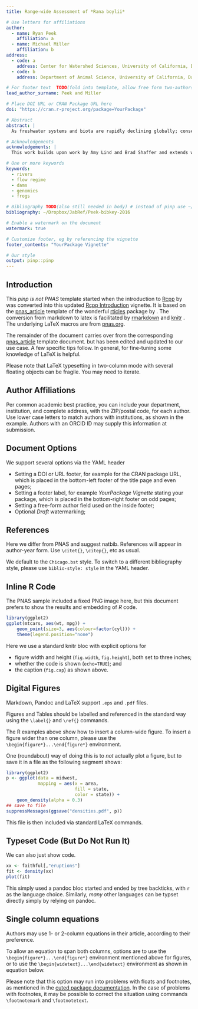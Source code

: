 ```yaml
---
title: Range-wide Assessment of *Rana boylii*

# Use letters for affiliations
author:
  - name: Ryan Peek
    affiliation: a
  - name: Michael Miller
    affiliation: b
address:
  - code: a
    address: Center for Watershed Sciences, University of California, Davis, CA, 95616
  - code: b
    address: Department of Animal Science, University of California, Davis, CA, 95616

# For footer text  TODO(fold into template, allow free form two-authors)
lead_author_surname: Peek and Miller

# Place DOI URL or CRAN Package URL here
doi: "https://cran.r-project.org/package=YourPackage"

# Abstract
abstract: |
  As freshwater systems and biota are rapidly declining globally; conservation efforts will require assessment of the adaptive capacity of populations to rapid environmental change. Small populations with limited genetic diversity may have reduced adaptive potential and difficulty responding to future environmental change. Identifying these populations is crucial for effective conservation prioritization and management. We characterize population structure and genetic variation in *Rana boylii* across the geographically rich landscale of California in Oregon. We identify 5 major genetically distinct groups and provide further detail within each group using RADSeq RAPTURE with over 8,000 putative loci. 

# Acknowledgements
acknowledgements: |
  This work builds upon work by Amy Lind and Brad Shaffer and extends work from [Lind et al.](https://link.springer.com/article/10.1007/s10592-010-0138-0), and uses the excellent  [rticles](https://cran.r-project.org/package=rticles) and [pinp](http://dirk.eddelbuettel.com/code/pinp.html) packages.

# One or more keywords
keywords:
  - rivers
  - flow regime
  - dams
  - genomics
  - frogs

# Bibliography TODO(also still needed in body) # instead of pinp use ~/Dropbox/JabRef/Peek-bibkey-2016.bib
bibliography: ~/Dropbox/JabRef/Peek-bibkey-2016

# Enable a watermark on the document
watermark: true

# Customize footer, eg by referencing the vignette
footer_contents: "YourPackage Vignette"

# Our style
output: pinp::pinp
---
```


## Introduction {#intro .unnumbered}

This *pinp is not PNAS* template started when the introduction to
[Rcpp](http://dirk.eddelbuettel.com/code/rcpp.html) by \cite{PeerJ:Rcpp} 
was converted into this updated
[Rcpp Introduction](https://eddelbuettel.github.io/pinp/Rcpp-introduction.pdf)
vignette.  It is based on the
[pnas_article](https://github.com/rstudio/rticles/tree/master/inst/rmarkdown/templates/pnas_article)
template of the wonderful [rticles](https://cran.r-project.org/package=rticles) package by
\cite{CRAN:rticles}. The conversion from markdown to latex is facilitated by
[rmarkdown](https://cran.r-project.org/package=rmarkdown)
\citep{CRAN:rmarkdown} and [knitr](https://cran.r-project.org/package=knitr)
\citep{CRAN:knitr}. The underlying LaTeX macros are from
[pnas.org](http://www.pnas.org/site/authors/latex.xhtml).

The remainder of the document carries over from the corresponding
[pnas_article](https://github.com/rstudio/rticles/tree/master/inst/rmarkdown/templates/pnas_article)
template document. but has been edited and updated to our use case.  A
few specific tips follow.  In general, for fine-tuning some knowledge
of LaTeX is helpful.

Please note that LaTeX typesetting in two-column mode with several
floating objects can be fragile.  You may need to iterate.


## Author Affiliations {#author-affiliations .unnumbered}

Per common academic best practice, you can include your department,
institution, and complete address, with the ZIP/postal code, for each
author. Use lower case letters to match authors with institutions, as
shown in the example. Authors with an ORCID ID may supply this
information at submission.

## Document Options

We support several options via the YAML header

- Setting a DOI or URL footer, for example for the CRAN package URL,
  which is placed in the bottom-left footer of the title page and even pages;
- Setting a footer label, for example _YourPackage Vignette_ stating
  your package, which is placed in the bottom-right footer on odd
  pages;
- Setting a free-form author field used on the inside footer;
- Optional _Draft_ watermarking;

<!-- ## Format {#format .unnumbered}

Many authors find it useful to organize their manuscripts with the
following order of sections; Title, Author Affiliation, Keywords,
Abstract, Significance Statement, Results, Discussion, Materials and
methods, Acknowledgments, and References. Other orders and headings are
permitted. -->


## References {#references .unnumbered}

Here we differ from PNAS and suggest natbib. References will appear in
author-year form. Use `\citet{}`, `\citep{}`, etc as usual.

We default to the `Chicago.bst` style. To switch to a different bibliography
style, please use `biblio-style: style` in the YAML header.


## Inline R Code {#inliner .unnumbered}

The PNAS sample included a fixed PNG image here, but this document prefers
to show the results and embedding of _R_ code. 

```r
library(ggplot2)
ggplot(mtcars, aes(wt, mpg)) +
    geom_point(size=3, aes(colour=factor(cyl))) +
    theme(legend.position="none")
```

Here we use a standard knitr bloc with explicit options for

- figure width and height (`fig.width`, `fig.height`), both set to three inches;
- whether the code is shown (`echo=TRUE`); and
- the caption (`fig.cap`) as shown above.


## Digital Figures {#sec:figures .unnumbered}

Markdown, Pandoc and LaTeX support `.eps` and `.pdf` files.

Figures and Tables should be labelled and referenced in the standard way
using the `\label{}` and `\ref{}` commands.

The R examples above show how to insert a column-wide
figure. To insert a figure wider than one column, please use the
`\begin{figure*}...\end{figure*}` environment. 

One (roundabout) way of doing this is to _not_ actually plot a figure, but to
save it in a file as the following segment shows:

```r
library(ggplot2)
p <- ggplot(data = midwest,
            mapping = aes(x = area,
                          fill = state,
                          color = state)) +
    geom_density(alpha = 0.3)
## save to file
suppressMessages(ggsave("densities.pdf", p))
```

This file is then included via standard LaTeX commands.

\begin{figure*}
  \begin{center}
    \includegraphics[width=0.8\textwidth, height=4in]{densities} 
  \end{center}
  \caption{Wide ggplot2 figure}\label{fig}
\end{figure*}


## Typeset Code (But Do Not Run It) {#typeset .unnumbered}

We can also just show code.

```r
xx <- faithful[,"eruptions"]
fit <- density(xx)
plot(fit)
```

This simply used a pandoc bloc started and ended by tree backticks,
with `r` as the language choice.  Similarly, _many_ other languages
can be typset directly simply by relying on pandoc.


## Single column equations {#single-column-equations .unnumbered}

Authors may use 1- or 2-column equations in their article, according to
their preference.

To allow an equation to span both columns, options are to use the
`\begin{figure*}...\end{figure*}` environment mentioned above for
figures, or to use the `\begin{widetext}...\end{widetext}` environment
as shown in equation \ref{eqn:example} below.

Please note that this option may run into problems with floats and
footnotes, as mentioned in the [cuted package
documentation](http://texdoc.net/pkg/cuted). In the case of problems
with footnotes, it may be possible to correct the situation using
commands `\footnotemark` and `\footnotetext`.

\begin{equation}
  \begin{aligned}
(x+y)^3&=(x+y)(x+y)^2\\
       &=(x+y)(x^2+2xy+y^2) \\
       &=x^3+3x^2y+3xy^3+x^3. 
       \label{eqn:example} 
  \end{aligned}
\end{equation}


<!-- pandoc writes all tables using longtable, which fails in 2-column mode

  Species                    CBS     CV     G3
  ----------------------- ------ ------ ------
  1\. Acetaldehyde           0.0    0.0    0.0
  2\. Vinyl alcohol          9.1    9.6   13.5
  3\. Hydroxyethylidene     50.8   51.2   54.0

  : Comparison of the fitted potential energy surfaces and ab initio
  benchmark electronic energy calculations

-->


<!-- Leave these lines as they are at the end of your .Rmd file to ensure placement of methods & acknowledgements sections before the references-->
\showmatmethods
\showacknow
\pnasbreak 
